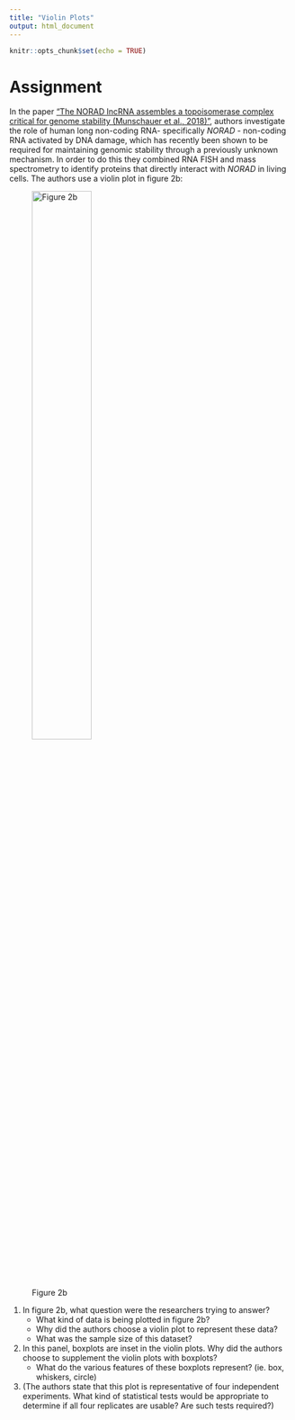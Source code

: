 ```yaml
---
title: "Violin Plots"
output: html_document
---
```


```r
knitr::opts_chunk$set(echo = TRUE)
```

# Assignment

In the paper ["The NORAD lncRNA assembles a topoisomerase complex critical for genome stability (Munschauer et al., 2018)"](https://www.nature.com/articles/s41586-018-0453-z), authors investigate the role of human long non-coding RNA- specifically *NORAD* - non-coding RNA activated by DNA damage, which has recently been shown to be required for maintaining genomic stability through a previously unknown mechanism. In order to do this they combined RNA FISH and mass spectrometry to identify proteins that directly interact with *NORAD* in living cells.  The authors use a violin plot in figure 2b:

![Figure 2b](violin.png){#id .class width=50% height=50%}


1. In figure 2b, what question were the researchers trying to answer?    
    + What kind of data is being plotted in figure 2b?  
    + Why did the authors choose a violin plot to represent these data?  
    + What was the sample size of this dataset?  

2. In this panel, boxplots are inset in the violin plots. Why did the authors choose to supplement the violin plots with boxplots?    
    + What do the various features of these boxplots represent? (ie. box, whiskers, circle)   

3. (The authors state that this plot is representative of four independent experiments. What kind of statistical tests would be appropriate to determine if all four replicates are usable? Are such tests required?) 

